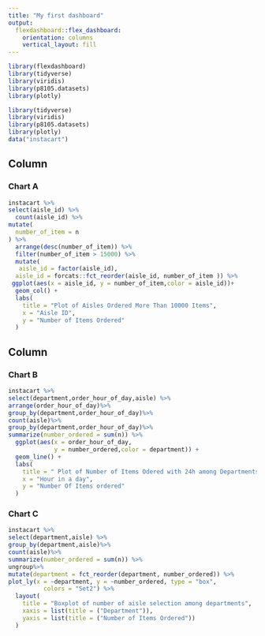```yaml
---
title: "My first dashboard"
output: 
  flexdashboard::flex_dashboard:
    orientation: columns
    vertical_layout: fill
---
```


```r
library(flexdashboard)
library(tidyverse)
library(viridis)
library(p8105.datasets)
library(plotly)
```

```r
library(tidyverse)
library(viridis)
library(p8105.datasets)
library(plotly)
data("instacart")


```

Column {data-width=650}
-----------------------------------------------------------------------

### Chart A

```r
instacart %>%
select(aisle_id) %>%
  count(aisle_id) %>%
mutate(
  number_of_item = n
) %>%
  arrange(desc(number_of_item)) %>%
  filter(number_of_item > 15000) %>%
  mutate(
   aisle_id = factor(aisle_id),
  aisle_id = forcats::fct_reorder(aisle_id, number_of_item )) %>%
 ggplot(aes(x = aisle_id, y = number_of_item,color = aisle_id))+
  geom_col() +
  labs(
    title = "Plot of Aisles Ordered More Than 10000 Items",
    x = "Aisle ID",
    y = "Number of Items Ordered"
  ) 
```

Column {data-width=350}
-----------------------------------------------------------------------

### Chart B
```r
instacart %>%
select(department,order_hour_of_day,aisle) %>%
arrange(order_hour_of_day)%>%
group_by(department,order_hour_of_day)%>%
count(aisle)%>%
group_by(department,order_hour_of_day)%>%
summarize(number_ordered = sum(n)) %>%
  ggplot(aes(x = order_hour_of_day,
             y = number_ordered,color = department)) +
  geom_line() +
  labs(
    title = " Plot of Number of Items Odered with 24h among Departments ",
    x = "Hour in a day",
    y = "Number Of Items ordered"
  )

```

### Chart C

```r
instacart %>%
select(department,aisle) %>%
group_by(department,aisle)%>%
count(aisle)%>%
summarize(number_ordered = sum(n)) %>%
ungroup%>%
mutate(department = fct_reorder(department, number_ordered)) %>% 
plot_ly(x = ~department, y = ~number_ordered, type = "box",
          colors = "Set2") %>%
  layout(
    title = "Boxplot of number of aisle selection among departments",
    xaxis = list(title = ("Department")),
    yaxis = list(title = ("Number of Items Ordered"))
  )

```


